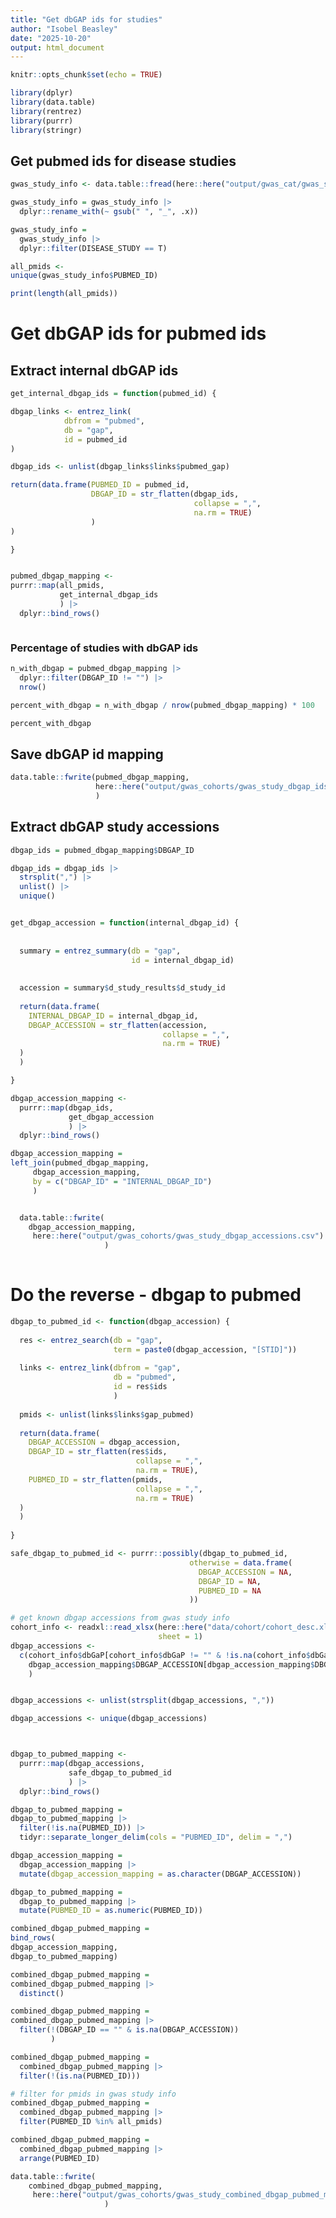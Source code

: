 ```yaml
---
title: "Get dbGAP ids for studies"
author: "Isobel Beasley"
date: "2025-10-20"
output: html_document
---
```


```r
knitr::opts_chunk$set(echo = TRUE)
```

```r

library(dplyr)
library(data.table)
library(rentrez)
library(purrr)
library(stringr)

```

## Get pubmed ids for disease studies

```r

gwas_study_info <- data.table::fread(here::here("output/gwas_cat/gwas_study_info_trait_group_l2.csv"))

gwas_study_info = gwas_study_info |>
  dplyr::rename_with(~ gsub(" ", "_", .x))

gwas_study_info =
  gwas_study_info |>
  dplyr::filter(DISEASE_STUDY == T)

all_pmids <-
unique(gwas_study_info$PUBMED_ID)

print(length(all_pmids))

```

# Get dbGAP ids for pubmed ids

## Extract internal dbGAP ids

```r

get_internal_dbgap_ids = function(pubmed_id) {

dbgap_links <- entrez_link(
            dbfrom = "pubmed",
            db = "gap",
            id = pubmed_id
)

dbgap_ids <- unlist(dbgap_links$links$pubmed_gap)

return(data.frame(PUBMED_ID = pubmed_id,
                  DBGAP_ID = str_flatten(dbgap_ids,
                                         collapse = ",",
                                         na.rm = TRUE)
                  )
)

}


pubmed_dbgap_mapping <-
purrr::map(all_pmids,
           get_internal_dbgap_ids
           ) |>
  dplyr::bind_rows()



```

### Percentage of studies with dbGAP ids

```r

n_with_dbgap = pubmed_dbgap_mapping |>
  dplyr::filter(DBGAP_ID != "") |>
  nrow()

percent_with_dbgap = n_with_dbgap / nrow(pubmed_dbgap_mapping) * 100

percent_with_dbgap

```

## Save dbGAP id mapping

```r

data.table::fwrite(pubmed_dbgap_mapping,
                   here::here("output/gwas_cohorts/gwas_study_dbgap_ids.csv")
                   )

```

## Extract dbGAP study accessions

```r

dbgap_ids = pubmed_dbgap_mapping$DBGAP_ID

dbgap_ids = dbgap_ids |>
  strsplit(",") |>
  unlist() |>
  unique()


get_dbgap_accession = function(internal_dbgap_id) {
  
  
  summary = entrez_summary(db = "gap", 
                           id = internal_dbgap_id)
  
  
  accession = summary$d_study_results$d_study_id
  
  return(data.frame(
    INTERNAL_DBGAP_ID = internal_dbgap_id,
    DBGAP_ACCESSION = str_flatten(accession, 
                                  collapse = ",", 
                                  na.rm = TRUE)
  )
  )

} 

dbgap_accession_mapping <-
  purrr::map(dbgap_ids,
             get_dbgap_accession
             ) |>
  dplyr::bind_rows()

dbgap_accession_mapping = 
left_join(pubmed_dbgap_mapping, 
     dbgap_accession_mapping,
     by = c("DBGAP_ID" = "INTERNAL_DBGAP_ID")
     ) 


  data.table::fwrite(
    dbgap_accession_mapping,
     here::here("output/gwas_cohorts/gwas_study_dbgap_accessions.csv")
                     )
  
```


# Do the reverse - dbgap to pubmed

```r

dbgap_to_pubmed_id <- function(dbgap_accession) {
  
  res <- entrez_search(db = "gap",
                       term = paste0(dbgap_accession, "[STID]"))
  
  links <- entrez_link(dbfrom = "gap",
                       db = "pubmed",
                       id = res$ids
                       )
  
  pmids <- unlist(links$links$gap_pubmed)
  
  return(data.frame(
    DBGAP_ACCESSION = dbgap_accession,
    DBGAP_ID = str_flatten(res$ids,
                            collapse = ",",
                            na.rm = TRUE),
    PUBMED_ID = str_flatten(pmids,
                            collapse = ",",
                            na.rm = TRUE)
  )
  )
  
}

safe_dbgap_to_pubmed_id <- purrr::possibly(dbgap_to_pubmed_id,
                                        otherwise = data.frame(
                                          DBGAP_ACCESSION = NA,
                                          DBGAP_ID = NA,
                                          PUBMED_ID = NA
                                        ))

# get known dbgap accessions from gwas study info
cohort_info <- readxl::read_xlsx(here::here("data/cohort/cohort_desc.xlsx"),
                                 sheet = 1)
dbgap_accessions <- 
  c(cohort_info$dbGaP[cohort_info$dbGaP != "" & !is.na(cohort_info$dbGaP)],
    dbgap_accession_mapping$DBGAP_ACCESSION[dbgap_accession_mapping$DBGAP_ACCESSION != ""]
    )


dbgap_accessions <- unlist(strsplit(dbgap_accessions, ","))

dbgap_accessions <- unique(dbgap_accessions)



dbgap_to_pubmed_mapping <-
  purrr::map(dbgap_accessions,
             safe_dbgap_to_pubmed_id
             ) |>
  dplyr::bind_rows()

dbgap_to_pubmed_mapping = 
dbgap_to_pubmed_mapping |>
  filter(!is.na(PUBMED_ID)) |>
  tidyr::separate_longer_delim(cols = "PUBMED_ID", delim = ",")

dbgap_accession_mapping =
  dbgap_accession_mapping |>
  mutate(dbgap_accession_mapping = as.character(DBGAP_ACCESSION)) 

dbgap_to_pubmed_mapping =
  dbgap_to_pubmed_mapping |>
  mutate(PUBMED_ID = as.numeric(PUBMED_ID))

combined_dbgap_pubmed_mapping =
bind_rows(
dbgap_accession_mapping,
dbgap_to_pubmed_mapping)

combined_dbgap_pubmed_mapping =
combined_dbgap_pubmed_mapping |>
  distinct()

combined_dbgap_pubmed_mapping =
combined_dbgap_pubmed_mapping |>
  filter(!(DBGAP_ID == "" & is.na(DBGAP_ACCESSION))
         )

combined_dbgap_pubmed_mapping =
  combined_dbgap_pubmed_mapping |>
  filter(!(is.na(PUBMED_ID)))

# filter for pmids in gwas study info
combined_dbgap_pubmed_mapping =
  combined_dbgap_pubmed_mapping |>
  filter(PUBMED_ID %in% all_pmids)

combined_dbgap_pubmed_mapping = 
  combined_dbgap_pubmed_mapping |>
  arrange(PUBMED_ID)

data.table::fwrite(
    combined_dbgap_pubmed_mapping,
     here::here("output/gwas_cohorts/gwas_study_combined_dbgap_pubmed_mapping.csv")
                     )

```

